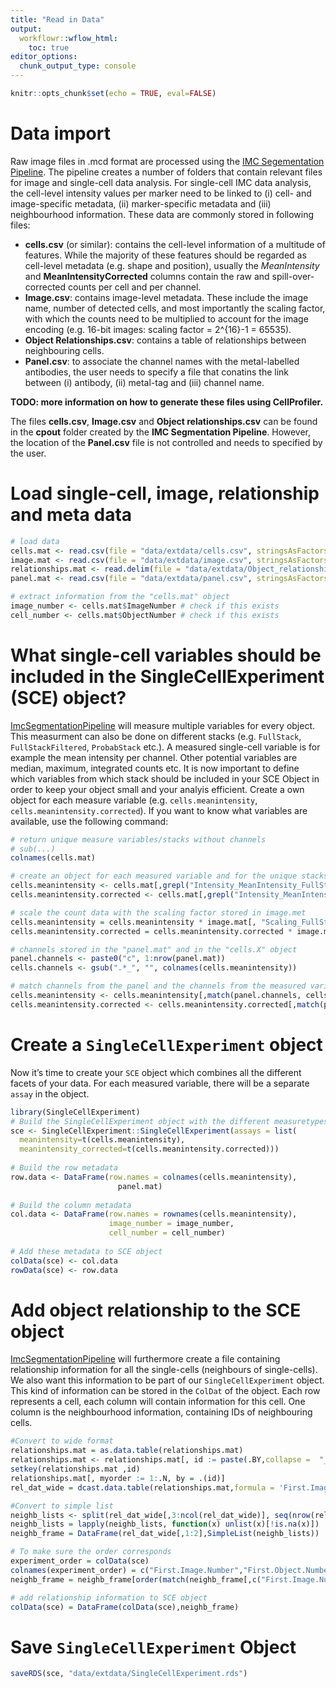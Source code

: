 ```yaml
---
title: "Read in Data"
output:
  workflowr::wflow_html:
    toc: true
editor_options:
  chunk_output_type: console
---
```


```r
knitr::opts_chunk$set(echo = TRUE, eval=FALSE)
```

# Data import

Raw image files in .mcd format are processed using the [IMC Segementation Pipeline](https://github.com/BodenmillerGroup/ImcSegmentationPipeline).
The pipeline creates a number of folders that contain relevant files for image and single-cell data analysis.
For single-cell IMC data analysis, the cell-level intensity values per marker need to be linked to (i) cell- and image-specific metadata, (ii) marker-specific metadata and (iii) neighbourhood information.
These data are commonly stored in following files:

* __cells.csv__ (or similar): contains the cell-level information of a multitude of features. While the majority of these features should be regarded as cell-level metadata (e.g. shape and position), usually the _MeanIntensity_ and __MeanIntensityCorrected__ columns contain the raw and spill-over-corrected counts per cell and per channel.
* __Image.csv__: contains image-level metadata. These include the image name, number of detected cells, and most importantly the scaling factor, with which the counts need to be multiplied to account for the image encoding (e.g. 16-bit images: scaling factor = 2^{16}-1 = 65535).
* __Object Relationships.csv__: contains a table of relationships between neighbouring cells.
* __Panel.csv__: to associate the channel names with the metal-labelled antibodies, the user needs to specify a file that conatins the link between (i) antibody, (ii) metal-tag and (iii) channel name. 

__TODO: more information on how to generate these files using CellProfiler.__ 

The files __cells.csv__, __Image.csv__ and __Object relationships.csv__ can be found in the __cpout__ folder created by the __IMC Segmentation Pipeline__.
However, the location of the __Panel.csv__ file is not controlled and needs to specified by the user.

# Load single-cell, image, relationship and meta data

```r
# load data 
cells.mat <- read.csv(file = "data/extdata/cells.csv", stringsAsFactors = FALSE)
image.mat <- read.csv(file = "data/extdata/image.csv", stringsAsFactors = FALSE)
relationships.mat <- read.delim(file = "data/extdata/Object_relationships.txt", stringsAsFactors = FALSE)
panel.mat <- read.csv(file = "data/extdata/panel.csv", stringsAsFactors = FALSE)

# extract information from the "cells.mat" object
image_number <- cells.mat$ImageNumber # check if this exists
cell_number <- cells.mat$ObjectNumber # check if this exists
```

# What single-cell variables should be included in the SingleCellExperiment (SCE) object?
[ImcSegmentationPipeline](github.com/BodenmillerGroup/ImcSegmentationPipeline) will measure multiple variables for every object. 
This measurment can also be done on different stacks (e.g. `FullStack`, `FullStackFiltered`, `ProbabStack` etc.). 
A measured single-cell variable is for example the mean intensity per channel. 
Other potential variables are median, maximum, integrated counts etc. 
It is now important to define which variables from which stack should be included in your SCE Object in order to keep your object small and your analyis efficient. 
Create a own object for each measure variable (e.g. `cells.meanintensity`, `cells.meanintensity.corrected`). 
If you want to know what variables are available, use the following command: 
```r
# return unique measure variables/stacks without channels
# sub(...)
colnames(cells.mat)
```
 
```r
# create an object for each measured variable and for the unique stacks
cells.meanintensity <- cells.mat[,grepl("Intensity_MeanIntensity_FullStackFiltered_", colnames(cells.mat))]
cells.meanintensity.corrected <- cells.mat[,grepl("Intensity_MeanIntensityCorrected_FullStackFiltered_", colnames(cells.mat))]

# scale the count data with the scaling factor stored in image.met
cells.meanintensity = cells.meanintensity * image.mat[, "Scaling_FullStackFiltered"][1]
cells.meanintensity.corrected = cells.meanintensity.corrected * image.mat[, "Scaling_FullStackFiltered"][1]

# channels stored in the "panel.mat" and in the "cells.X" object
panel.channels <- paste0("c", 1:nrow(panel.mat))
cells.channels <- gsub(".*_", "", colnames(cells.meanintensity))

# match channels from the panel and the channels from the measured variable
cells.meanintensity <- cells.meanintensity[,match(panel.channels, cells.channels)]
cells.meanintensity.corrected <- cells.meanintensity.corrected[,match(panel.channels, cells.channels)]
```

# Create a `SingleCellExperiment` object
Now it's time to create your `SCE` object which combines all the different facets of your data.
For each measured variable, there will be a separate `assay` in the object. 

```r
library(SingleCellExperiment)
# Build the SingleCellExperiment object with the different measuretypes (= assays)
sce <- SingleCellExperiment::SingleCellExperiment(assays = list(
  meanintensity=t(cells.meanintensity),
  meanintensity_corrected=t(cells.meanintensity.corrected)))
  
# Build the row metadata
row.data <- DataFrame(row.names = colnames(cells.meanintensity),
                        panel.mat)
  
# Build the column metadata
col.data <- DataFrame(row.names = rownames(cells.meanintensity),
                      image_number = image_number,
                      cell_number = cell_number)
  
# Add these metadata to SCE object
colData(sce) <- col.data
rowData(sce) <- row.data
```

# Add object relationship to the SCE object
[ImcSegmentationPipeline](github.com/BodenmillerGroup/ImcSegmentationPipeline) will furthermore create a file containing relationship information for all the single-cells (neighbours of single-cells). 
We also want this information to be part of our `SingleCellExperiment` object. 
This kind of information can be stored in the `ColDat` of the object. 
Each row represents a cell, each column will contain information for this cell. 
One column is the neighbourhood information, containing IDs of neighbouring cells. 

```r
#Convert to wide format
relationships.mat = as.data.table(relationships.mat)
relationships.mat <- relationships.mat[, id := paste(.BY,collapse =  "_"), by=.(First.Image.Number,First.Object.Number)]
setkey(relationships.mat ,id)
relationships.mat[, myorder := 1:.N, by = .(id)]
rel_dat_wide = dcast.data.table(relationships.mat,formula = 'First.Image.Number + First.Object.Number ~ myorder', value.var = 'Second.Object.Number')

#Convert to simple list
neighb_lists <- split(rel_dat_wide[,3:ncol(rel_dat_wide)], seq(nrow(rel_dat_wide)))
neighb_lists = lapply(neighb_lists, function(x) unlist(x)[!is.na(x)])
neighb_frame = DataFrame(rel_dat_wide[,1:2],SimpleList(neighb_lists))

# To make sure the order corresponds 
experiment_order = colData(sce)
colnames(experiment_order) = c("First.Image.Number","First.Object.Number")
neighb_frame = neighb_frame[order(match(neighb_frame[,c("First.Image.Number","First.Object.Number")],experiment_order)),]

# add relationship information to SCE object
colData(sce) = DataFrame(colData(sce),neighb_frame)
```

# Save `SingleCellExperiment` Object
```r
saveRDS(sce, "data/extdata/SingleCellExperiment.rds")
```



